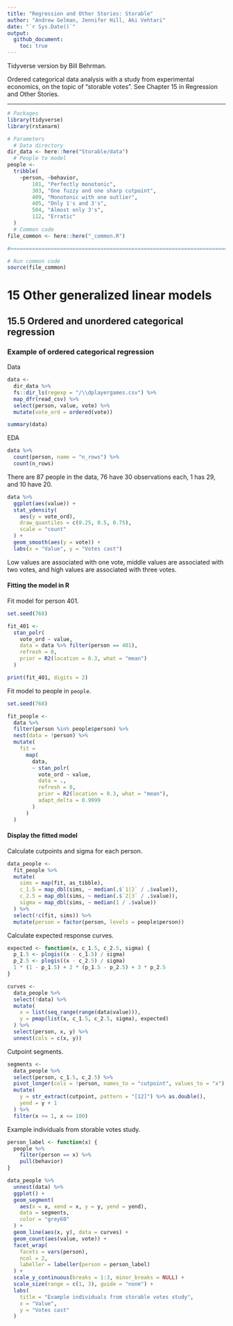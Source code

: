 ```yaml
---
title: "Regression and Other Stories: Storable"
author: "Andrew Gelman, Jennifer Hill, Aki Vehtari"
date: "`r Sys.Date()`"
output:
  github_document:
    toc: true
---
```

Tidyverse version by Bill Behrman.

Ordered categorical data analysis with a study from experimental
economics, on the topic of "storable votes". See Chapter 15 in
Regression and Other Stories.

-------------

```r
# Packages
library(tidyverse)
library(rstanarm)

# Parameters
  # Data directory
dir_data <- here::here("Storable/data")
  # People to model
people <- 
  tribble(
    ~person, ~behavior,
        101, "Perfectly monotonic",
        303, "One fuzzy and one sharp cutpoint",
        409, "Monotonic with one outlier",
        405, "Only 1's and 3's",
        504, "Almost only 3's",
        112, "Erratic"
  )
  # Common code
file_common <- here::here("_common.R")

#===============================================================================

# Run common code
source(file_common)
```

# 15 Other generalized linear models

## 15.5 Ordered and unordered categorical regression

### Example of ordered categorical regression

Data

```r
data <- 
  dir_data %>% 
  fs::dir_ls(regexp = "/\\dplayergames.csv") %>% 
  map_dfr(read_csv) %>% 
  select(person, value, vote) %>% 
  mutate(vote_ord = ordered(vote))

summary(data)
```

EDA

```r
data %>% 
  count(person, name = "n_rows") %>% 
  count(n_rows)
```

There are 87 people in the data, 76 have 30 observations each, 1 has 29, and 10 have 20.

```r
data %>% 
  ggplot(aes(value)) +
  stat_ydensity(
    aes(y = vote_ord),
    draw_quantiles = c(0.25, 0.5, 0.75),
    scale = "count"
  ) +
  geom_smooth(aes(y = vote)) +
  labs(x = "Value", y = "Votes cast")
```

Low values are associated with one vote, middle values are associated with two votes, and high values are associated with three votes.

#### Fitting the model in R

Fit model for person 401.

```r
set.seed(768)

fit_401 <- 
  stan_polr(
    vote_ord ~ value,
    data = data %>% filter(person == 401),
    refresh = 0,
    prior = R2(location = 0.3, what = "mean")
  )

print(fit_401, digits = 2)
```

Fit model to people in `people`.

```r
set.seed(768)

fit_people <- 
  data %>% 
  filter(person %in% people$person) %>% 
  nest(data = !person) %>% 
  mutate(
    fit =
      map(
        data,
        ~ stan_polr(
          vote_ord ~ value,
          data = .,
          refresh = 0,
          prior = R2(location = 0.3, what = "mean"),
          adapt_delta = 0.9999
        )
      )
  )
```

#### Display the fitted model

Calculate cutpoints and sigma for each person.

```r
data_people <- 
  fit_people %>% 
  mutate(
    sims = map(fit, as_tibble),
    c_1.5 = map_dbl(sims, ~ median(.$`1|2` / .$value)),
    c_2.5 = map_dbl(sims, ~ median(.$`2|3` / .$value)),
    sigma = map_dbl(sims, ~ median(1 / .$value))
  ) %>% 
  select(!c(fit, sims)) %>% 
  mutate(person = factor(person, levels = people$person))
```

Calculate expected response curves.

```r
expected <- function(x, c_1.5, c_2.5, sigma) {
  p_1.5 <- plogis((x - c_1.5) / sigma)
  p_2.5 <- plogis((x - c_2.5) / sigma)
  1 * (1 - p_1.5) + 2 * (p_1.5 - p_2.5) + 3 * p_2.5
}

curves <- 
  data_people %>% 
  select(!data) %>% 
  mutate(
    x = list(seq_range(range(data$value))),
    y = pmap(list(x, c_1.5, c_2.5, sigma), expected)
  ) %>% 
  select(person, x, y) %>% 
  unnest(cols = c(x, y))
```

Cutpoint segments.

```r
segments <- 
  data_people %>% 
  select(person, c_1.5, c_2.5) %>% 
  pivot_longer(cols = !person, names_to = "cutpoint", values_to = "x") %>% 
  mutate(
    y = str_extract(cutpoint, pattern = "[12]") %>% as.double(),
    yend = y + 1
  ) %>% 
  filter(x >= 1, x <= 100)
```

Example individuals from storable votes study.

```r
person_label <- function(x) {
  people %>% 
    filter(person == x) %>% 
    pull(behavior)
}

data_people %>% 
  unnest(data) %>% 
  ggplot() +
  geom_segment(
    aes(x = x, xend = x, y = y, yend = yend),
    data = segments,
    color = "grey60"
  ) +
  geom_line(aes(x, y), data = curves) +
  geom_count(aes(value, vote)) +
  facet_wrap(
    facets = vars(person),
    ncol = 2,
    labeller = labeller(person = person_label)
  ) +
  scale_y_continuous(breaks = 1:3, minor_breaks = NULL) +
  scale_size(range = c(1, 3), guide = "none") +
  labs(
    title = "Example individuals from storable votes study",
    x = "Value",
    y = "Votes cast"
  )
```

